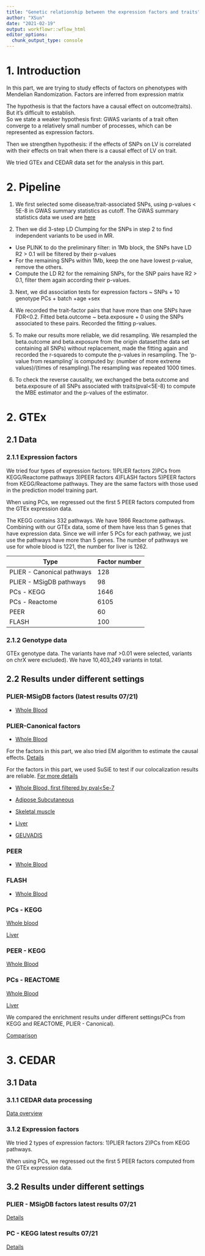 ```yaml
---
title: "Genetic relationship between the expression factors and traits"
author: "XSun"
date: "2021-02-19"
output: workflowr::wflow_html
editor_options:
  chunk_output_type: console
---
```



# **1. Introduction**

In this part, we are trying to study effects of factors on phenotypes with Mendelian Randomization. Factors are inferred from expression matrix

The hypothesis is that the factors have a causal effect on outcome(traits). But it's difficult to establish.  
So we state a weaker hypothesis first: GWAS variants of a trait often converge to a relatively small number of processes, which can be represented as expression factors.

Then we strengthen hypothesis: if the effects of SNPs on LV is correlated with their effects on trait when there is a causal effect of LV on trait.

We tried GTEx and CEDAR data set for the analysis in this part.

# **2. Pipeline**

1) We first selected some disease/trait-associated SNPs, using p-values < 5E-8 in GWAS summary statistics as cutoff. The GWAS summary statistics data we used are [here](https://xsun1229.github.io/factor_analysis/GWAS_data.html)

2) Then we did 3-step LD Clumping for the SNPs in step 2 to find independent variants to be used in MR. 

- Use PLINK to do the preliminary filter: in 1Mb block, the SNPs have LD R2 > 0.1 will be filtered by their p-values
- For the remaining SNPs within 1Mb, keep the one have lowest p-value, remove the others.
- Compute the LD R2 for the remaining SNPs, for the SNP pairs have R2 > 0.1, filter them again according their p-values.

3) Next, we did association tests for expression factors ~ SNPs + 10 genotype PCs + batch +age +sex 

4) We recorded the trait-factor pairs that have more than one SNPs have FDR<0.2. Fitted beta.outcome ~ beta.exposure + 0 using the SNPs associated to these pairs. Recorded the fitting p-values. 

5) To make our results more reliable, we did resampling. We resampled the beta.outcome and beta.exposure from the origin dataset(the data set containing all SNPs) without replacement, made the fitting again and recorded the r-squareds to compute the p-values in resampling. The ‘p-value from resampling’ is computed by: (number of more extreme values)/(times of resampling).The resampling was repeated 1000 times.

6) To check the reverse causality, we exchanged the beta.outcome and beta.exposure of all SNPs associated with traits(pval<5E-8) to compute the MBE estimator and the p-values of the estimator.

# **2. GTEx**

## **2.1 Data**

### 2.1.1 Expression factors

We tried four types of expression factors: 1)PLIER factors 2)PCs from KEGG/Reactome pathways 3)PEER factors 4)FLASH factors 5)PEER factors from KEGG/Reactome pathways. They are the same factors with those used in the prediction model training part. 

When using PCs, we regressed out the first 5 PEER factors computed from the GTEx expression data.

The KEGG contains 332 pathways. We have 1866 Reactome pathways. Combining with our GTEx data, some of them have less than 5 genes that have expression data. Since we will infer 5 PCs for each pathway, we just use the pathways have more than 5 genes. The number of pathways we use for whole blood is 1221, the number for liver is 1262. 

| Type                       | Factor number |
|----------------------------|---------------|
| PLIER - Canonical pathways | 128           |
| PLIER - MSigDB pathways    | 98            |
| PCs - KEGG                 | 1646          |
| PCs - Reactome             | 6105          |
| PEER                       | 60            |
| FLASH                      | 100           |

### 2.1.2 Genotype data

GTEx genotype data. The variants have maf >0.01 were selected, variants on chrX were excluded). We have 10,403,249 variants in total.

## **2.2 Results under different settings**

### PLIER-MSigDB factors **(latest results 07/21)**

- [Whole Blood](https://xsun1229.github.io/factor_analysis/gtex_plier_d1k.html)

### PLIER-Canonical factors

- [Whole Blood](https://xsun1229.github.io/factor_analysis/catalog_gwas_pliercanon_sep_ldclumping_r01d1000.html)

For the factors in this part, we also tried EM algorithm to estimate the causal effects. [Details](https://xsun1229.github.io/factor_analysis/EM_websites.html) 

For the factors in this part, we used SuSiE to test if our colocalization results are reliable. 
[For more details](https://xsun1229.github.io/factor_analysis/Susie_results.html)

- [Whole Blood, first filtered by pval<5e-7](https://xsun1229.github.io/factor_analysis/catalog_gwas_pliercanon_sep_ldclumping_r01d1000_pval5e7.html)

- [Adipose Subcutaneous](https://xsun1229.github.io/factor_analysis/catalog_gwas_pliercanon_sep_ldclumping_r01d1000_adipose_sub.html)

- [Skeletal muscle](https://xsun1229.github.io/factor_analysis/catalog_gwas_pliercanon_sep_ldclumping_r01d1000_muscle.html)

- [Liver](https://xsun1229.github.io/factor_analysis/catalog_gwas_pliercanon_sep_ldclumping_r01d500d_liver.html)

- [GEUVADIS](https://xsun1229.github.io/factor_analysis/catalog_gwas_pliercanon_sep_ldclumping_r01d1000_geu.html)


### PEER 

- [Whole Blood](https://xsun1229.github.io/factor_analysis/catalog_gwas_peer_sep_ldclumping_r01d1000.html)

### FLASH

- [Whole Blood](https://xsun1229.github.io/factor_analysis/catalog_gwas_flash_sep_ldclumping_r01d1000.html)






### PCs - KEGG

[Whole blood](https://xsun1229.github.io/factor_analysis/kegg_pcs_factor_traits_regress_5_d1k.html)

[Liver](https://xsun1229.github.io/factor_analysis/kegg_pcs_factor_traits_regress_5_d500d_liver.html)

### PEER - KEGG

[Whole Blood](https://xsun1229.github.io/factor_analysis/kegg_peer_factor_traits.html)

### PCs - REACTOME

[Whole Blood](https://xsun1229.github.io/factor_analysis/reactome_pcs_factor_traits_regress_5_d1k.html)

[Liver](https://xsun1229.github.io/factor_analysis/reactome_pcs_factor_traits_regress_5_d1k_liver.html)













We compared the enrichment results under different settings(PCs from KEGG and REACTOME, PLIER - Canonical).

[Comparison](https://xsun1229.github.io/factor_analysis/factor_traits_setting_compare.html)


# **3. CEDAR**

## **3.1 Data**

### 3.1.1 CEDAR data processing 

[Data overview](https://xsun1229.github.io/factor_analysis/CEDAR_data_process.html)

### 3.1.2 Expression factors

We tried 2 types of expression factors: 1)PLIER factors 2)PCs from KEGG pathways. 

When using PCs, we regressed out the first 5 PEER factors computed from the GTEx expression data.

## **3.2 Results under different settings**

### PLIER - MSigDB factors **latest results 07/21**

[Details](https://xsun1229.github.io/factor_analysis/cedar_plier_26_qc_d1k_pruned.html)

### PC - KEGG **latest results 07/21**

[Details](https://xsun1229.github.io/factor_analysis/cedar_kegg_26_qc_d1k_pruned.html)







